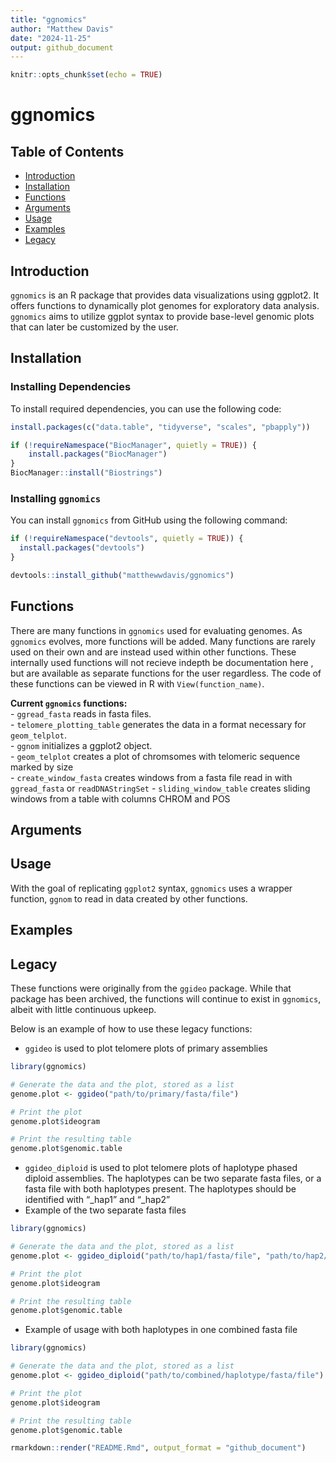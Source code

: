 ```yaml
---
title: "ggnomics"
author: "Matthew Davis"
date: "2024-11-25"
output: github_document
---
```


```r
knitr::opts_chunk$set(echo = TRUE)
```

# ggnomics

## Table of Contents

-   [Introduction](#introduction)
-   [Installation](#installation)
-   [Functions](#functions)
-   [Arguments](#arguments)
-   [Usage](#usage)
-   [Examples](#examples)
-   [Legacy](#legacy)

## Introduction {#introduction}

`ggnomics` is an R package that provides data visualizations using ggplot2. It offers functions to dynamically plot genomes for exploratory data analysis. `ggnomics` aims to utilize ggplot syntax to provide base-level genomic plots that can later be customized by the user.

## Installation {#installation}

### Installing Dependencies

To install required dependencies, you can use the following code:

```r
install.packages(c("data.table", "tidyverse", "scales", "pbapply"))

if (!requireNamespace("BiocManager", quietly = TRUE)) {
    install.packages("BiocManager")
}
BiocManager::install("Biostrings")
```

### Installing `ggnomics`

You can install `ggnomics` from GitHub using the following command:

```r
if (!requireNamespace("devtools", quietly = TRUE)) {
  install.packages("devtools")
}

devtools::install_github("matthewwdavis/ggnomics")
```

## Functions {#functions}

There are many functions in `ggnomics` used for evaluating genomes. As `ggnomics` evolves, more functions will be added. Many functions are rarely used on their own and are instead used within other functions. These internally used functions will not recieve indepth be documentation here , but are available as separate functions for the user regardless. The code of these functions can be viewed in R with `View(function_name)`.

**Current `ggnomics` functions:**\
- `ggread_fasta` reads in fasta files.\
- `telomere_plotting_table` generates the data in a format necessary for `geom_telplot`.\
- `ggnom` initializes a ggplot2 object.\
- `geom_telplot` creates a plot of chromsomes with telomeric sequence marked by size\
- `create_window_fasta` creates windows from a fasta file read in with `ggread_fasta` or `readDNAStringSet`
- `sliding_window_table` creates sliding windows from a table with columns CHROM and POS

## Arguments


## Usage {#usage}

With the goal of replicating `ggplot2` syntax, `ggnomics` uses a wrapper function, `ggnom` to read in data created by other functions.

## Examples {#examples}

## Legacy {#legacy}

These functions were originally from the `ggideo` package. While that package has been archived, the functions will continue to exist in `ggnomics`, albeit with little continuous upkeep.

Below is an example of how to use these legacy functions:

-   `ggideo` is used to plot telomere plots of primary assemblies

```r
library(ggnomics)

# Generate the data and the plot, stored as a list
genome.plot <- ggideo("path/to/primary/fasta/file")

# Print the plot
genome.plot$ideogram

# Print the resulting table
genome.plot$genomic.table
```

-   `ggideo_diploid` is used to plot telomere plots of haplotype phased diploid assemblies. The haplotypes can be two separate fasta files, or a fasta file with both haplotypes present. The haplotypes should be identified with "\_hap1" and "\_hap2"
-   Example of the two separate fasta files

```r
library(ggnomics)

# Generate the data and the plot, stored as a list
genome.plot <- ggideo_diploid("path/to/hap1/fasta/file", "path/to/hap2/fasta/file")

# Print the plot
genome.plot$ideogram

# Print the resulting table
genome.plot$genomic.table
```

-   Example of usage with both haplotypes in one combined fasta file

```r
library(ggnomics)

# Generate the data and the plot, stored as a list
genome.plot <- ggideo_diploid("path/to/combined/haplotype/fasta/file")

# Print the plot
genome.plot$ideogram

# Print the resulting table
genome.plot$genomic.table
```

```r
rmarkdown::render("README.Rmd", output_format = "github_document")
```
